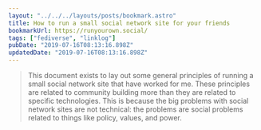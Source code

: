 ```yaml
---
layout: "../../../layouts/posts/bookmark.astro"
title: How to run a small social network site for your friends
bookmarkUrl: https://runyourown.social/
tags: ["fediverse", "linklog"]
pubDate: "2019-07-16T08:13:16.898Z"
updatedDate: "2019-07-16T08:13:16.898Z"
---
```


> This document exists to lay out some general principles of running a small social network site that have worked for me. These principles are related to community building more than they are related to specific technologies. This is because the big problems with social network sites are not technical: the problems are social problems related to things like policy, values, and power.
